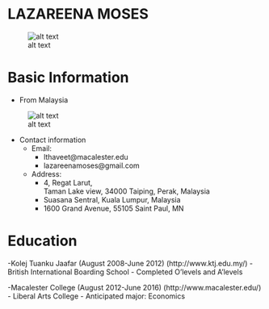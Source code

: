 **LAZAREENA MOSES**
===================================

![alt text](https://sphotos-b.xx.fbcdn.net/hphotos-frc3/246448_10200852033963714_1118746621_n.jpg)

Basic Information
===================================

- From Malaysia

![alt text](http://travelmalaysiaguide.com/images/Maps/malaysia-map-overall.jpg)

- Contact information
     - Email: 
         - lthaveet@macalester.edu
         - lazareenamoses@gmail.com
     - Address:
          - 4, Regat Larut,      
            Taman Lake view,
            34000 Taiping, Perak,
            Malaysia
          - Suasana Sentral, Kuala Lumpur, Malaysia
          - 1600 Grand Avenue,
            55105 Saint Paul, MN

Education
==================================

-Kolej Tuanku Jaafar (August 2008-June 2012) (http://www.ktj.edu.my/)
   - British International Boarding School
   - Completed O'levels and A'levels
   
-Macalester College (August 2012-June 2016) (http://www.macalester.edu/)
   - Liberal Arts College
   - Anticipated major: Economics
                 
               
               
               

